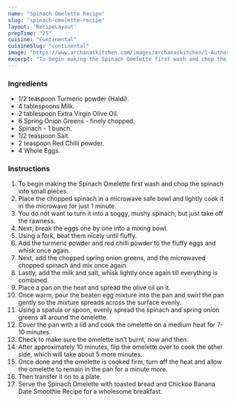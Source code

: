 ---
name: "Spinach Omelette Recipe"
slug: "spinach-omelette-recipe"
layout: 'RecipeLayout'
prepTime: "25"
cuisine: "Continental"
cuisineSlug: "continental"
image: "https://www.archanaskitchen.com/images/archanaskitchen/1-Author/Raksha_Kamat/Spinach_Omelette.jpg"
excerpt: "To begin making the Spinach Omelette first wash and chop the spinach into small pieces"
---

### Ingredients

- 1/2 teaspoon Turmeric powder (Haldi).
- 4 tablespoons Milk.
- 2 tablespoon Extra Virgin Olive Oil.
- 6 Spring Onion Greens - finely chopped.
- Spinach - 1 bunch.
- 1/2 teaspoon Salt.
- 2 teaspoon Red Chilli powder.
- 4 Whole Eggs.

### Instructions

1. To begin making the Spinach Omelette first wash and chop the spinach into small pieces.
1. Place the chopped spinach in a microwave safe bowl and lightly cook it in the microwave for just 1 minute.
1. You do not want to turn it into a soggy, mushy spinach, but just take off the rawness.
1. Next, break the eggs one by one into a mixing bowl.
1. Using a fork, beat them nicely until fluffy.
1. Add the turmeric powder and red chilli powder to the fluffy eggs and whisk once again.
1. Next, add the chopped spring onion greens, and the microwaved chopped spinach and mix once again.
1. Lastly, add the milk and salt, whisk lightly once again till everything is combined.
1. Place a pan on the heat and spread the olive oil on it.
1. Once warm, pour the beaten egg mixture into the pan and swirl the pan gently so the mixture spreads across the surface evenly.
1. Using a spatula or spoon, evenly spread the spinach and spring onion greens all around the omelette.
1. Cover the pan with a lid and cook the omelette on a medium heat for 7-10 minutes.
1. Check to make sure the omelette isn’t burnt, now and then.
1. After approximately 10 minutes, flip the omelette over to cook the other side, which will take about 5 more minutes.
1. Once done and the omelette is cooked firm, turn off the heat and allow the omelette to remain in the pan for a minute more.
1. Then transfer it on to a plate.
1. Serve the Spinach Omelette with toasted bread and Chickoo Banana Date Smoothie Recipe for a wholesome breakfast.
